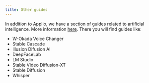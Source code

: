 ```yaml
---
title: Other guides
---
```


In addition to Applio, we have a section of guides related to artificial intelligence. More information [here](https://applio.org/learn).
There you will find guides like:

- W-Okada Voice Changer
- Stable Cascade
- Illusion Difusion AI
- DeepFaceLab
- LM Studio
- Stable Video Diffusion-XT
- Stable Diffusion
- Whisper